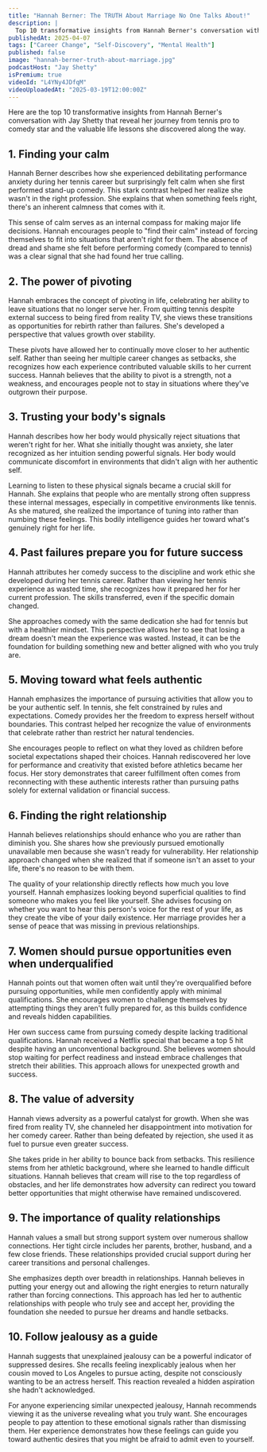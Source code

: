 ```yaml
---
title: "Hannah Berner: The TRUTH About Marriage No One Talks About!"
description: |
  Top 10 transformative insights from Hannah Berner's conversation with Jay Shetty that reveal her journey from tennis pro to comedy star and the valuable life lessons she discovered along the way.
publishedAt: 2025-04-07
tags: ["Career Change", "Self-Discovery", "Mental Health"]
published: false
image: "hannah-berner-truth-about-marriage.jpg"
podcastHost: "Jay Shetty"
isPremium: true
videoId: "L4YNy4JDfqM"
videoUploadedAt: "2025-03-19T12:00:00Z"
---
```



<PodcastSummaryPageLayout frontmatter={frontmatter}>

Here are the top 10 transformative insights from Hannah Berner's conversation with Jay Shetty that reveal her journey from tennis pro to comedy star and the valuable life lessons she discovered along the way.

## 1. Finding your calm

Hannah Berner describes how she experienced debilitating performance anxiety during her tennis career but surprisingly felt calm when she first performed stand-up comedy. This stark contrast helped her realize she wasn't in the right profession. She explains that when something feels right, there's an inherent calmness that comes with it.

This sense of calm serves as an internal compass for making major life decisions. Hannah encourages people to "find their calm" instead of forcing themselves to fit into situations that aren't right for them. The absence of dread and shame she felt before performing comedy (compared to tennis) was a clear signal that she had found her true calling.

## 2. The power of pivoting

Hannah embraces the concept of pivoting in life, celebrating her ability to leave situations that no longer serve her. From quitting tennis despite external success to being fired from reality TV, she views these transitions as opportunities for rebirth rather than failures. She's developed a perspective that values growth over stability.

These pivots have allowed her to continually move closer to her authentic self. Rather than seeing her multiple career changes as setbacks, she recognizes how each experience contributed valuable skills to her current success. Hannah believes that the ability to pivot is a strength, not a weakness, and encourages people not to stay in situations where they've outgrown their purpose.

## 3. Trusting your body's signals

Hannah describes how her body would physically reject situations that weren't right for her. What she initially thought was anxiety, she later recognized as her intuition sending powerful signals. Her body would communicate discomfort in environments that didn't align with her authentic self.

Learning to listen to these physical signals became a crucial skill for Hannah. She explains that people who are mentally strong often suppress these internal messages, especially in competitive environments like tennis. As she matured, she realized the importance of tuning into rather than numbing these feelings. This bodily intelligence guides her toward what's genuinely right for her life.

## 4. Past failures prepare you for future success

Hannah attributes her comedy success to the discipline and work ethic she developed during her tennis career. Rather than viewing her tennis experience as wasted time, she recognizes how it prepared her for her current profession. The skills transferred, even if the specific domain changed.

She approaches comedy with the same dedication she had for tennis but with a healthier mindset. This perspective allows her to see that losing a dream doesn't mean the experience was wasted. Instead, it can be the foundation for building something new and better aligned with who you truly are.

## 5. Moving toward what feels authentic

Hannah emphasizes the importance of pursuing activities that allow you to be your authentic self. In tennis, she felt constrained by rules and expectations. Comedy provides her the freedom to express herself without boundaries. This contrast helped her recognize the value of environments that celebrate rather than restrict her natural tendencies.

She encourages people to reflect on what they loved as children before societal expectations shaped their choices. Hannah rediscovered her love for performance and creativity that existed before athletics became her focus. Her story demonstrates that career fulfillment often comes from reconnecting with these authentic interests rather than pursuing paths solely for external validation or financial success.

## 6. Finding the right relationship

Hannah believes relationships should enhance who you are rather than diminish you. She shares how she previously pursued emotionally unavailable men because she wasn't ready for vulnerability. Her relationship approach changed when she realized that if someone isn't an asset to your life, there's no reason to be with them.

The quality of your relationship directly reflects how much you love yourself. Hannah emphasizes looking beyond superficial qualities to find someone who makes you feel like yourself. She advises focusing on whether you want to hear this person's voice for the rest of your life, as they create the vibe of your daily existence. Her marriage provides her a sense of peace that was missing in previous relationships.

## 7. Women should pursue opportunities even when underqualified

Hannah points out that women often wait until they're overqualified before pursuing opportunities, while men confidently apply with minimal qualifications. She encourages women to challenge themselves by attempting things they aren't fully prepared for, as this builds confidence and reveals hidden capabilities.

Her own success came from pursuing comedy despite lacking traditional qualifications. Hannah received a Netflix special that became a top 5 hit despite having an unconventional background. She believes women should stop waiting for perfect readiness and instead embrace challenges that stretch their abilities. This approach allows for unexpected growth and success.

## 8. The value of adversity

Hannah views adversity as a powerful catalyst for growth. When she was fired from reality TV, she channeled her disappointment into motivation for her comedy career. Rather than being defeated by rejection, she used it as fuel to pursue even greater success.

She takes pride in her ability to bounce back from setbacks. This resilience stems from her athletic background, where she learned to handle difficult situations. Hannah believes that cream will rise to the top regardless of obstacles, and her life demonstrates how adversity can redirect you toward better opportunities that might otherwise have remained undiscovered.

## 9. The importance of quality relationships

Hannah values a small but strong support system over numerous shallow connections. Her tight circle includes her parents, brother, husband, and a few close friends. These relationships provided crucial support during her career transitions and personal challenges.

She emphasizes depth over breadth in relationships. Hannah believes in putting your energy out and allowing the right energies to return naturally rather than forcing connections. This approach has led her to authentic relationships with people who truly see and accept her, providing the foundation she needed to pursue her dreams and handle setbacks.

## 10. Follow jealousy as a guide

Hannah suggests that unexplained jealousy can be a powerful indicator of suppressed desires. She recalls feeling inexplicably jealous when her cousin moved to Los Angeles to pursue acting, despite not consciously wanting to be an actress herself. This reaction revealed a hidden aspiration she hadn't acknowledged.

For anyone experiencing similar unexpected jealousy, Hannah recommends viewing it as the universe revealing what you truly want. She encourages people to pay attention to these emotional signals rather than dismissing them. Her experience demonstrates how these feelings can guide you toward authentic desires that you might be afraid to admit even to yourself.

</PodcastSummaryPageLayout>
